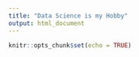 ```yaml
---
title: "Data Science is my Hobby"
output: html_document
---
```


```r
knitr::opts_chunk$set(echo = TRUE)
```

